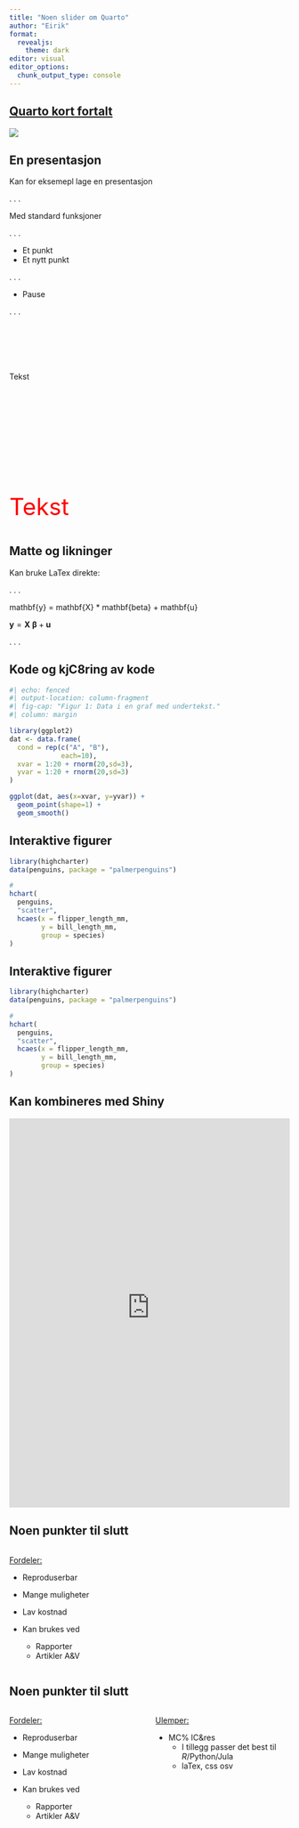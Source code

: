 ```yaml
---
title: "Noen slider om Quarto"
author: "Eirik"
format:
  revealjs:
    theme: dark
editor: visual
editor_options: 
  chunk_output_type: console
---
```


## [Quarto kort fortalt](https://quarto.org/)

![](1_quarto.PNG)

## En presentasjon

Kan for eksemepl lage en presentasjon

. . .

Med standard funksjoner

. . .

-   Et punkt
-   Et nytt punkt

. . .

-   Pause

. . .

##  {auto-animate="true"}

::: {style="margin-top: 100px;"}
Tekst
:::

##  {auto-animate="true"}

::: {style="margin-top: 200px; font-size: 3em; color: red;"}
Tekst
:::

## Matte og likninger

Kan bruke LaTex direkte:

. . .

mathbf{y} = mathbf{X} \* mathbf{beta} + mathbf{u}

$\mathbf{y} = \mathbf{X}\; \mathbf{\beta} + \mathbf{u}$

. . .

## Kode og kjC8ring av kode

```r
#| echo: fenced
#| output-location: column-fragment
#| fig-cap: "Figur 1: Data i en graf med undertekst."
#| column: margin

library(ggplot2)
dat <- data.frame(
  cond = rep(c("A", "B"),
             each=10),
  xvar = 1:20 + rnorm(20,sd=3),
  yvar = 1:20 + rnorm(20,sd=3)
)

ggplot(dat, aes(x=xvar, y=yvar)) +
  geom_point(shape=1) + 
  geom_smooth() 
```

## Interaktive figurer

```r

library(highcharter)
data(penguins, package = "palmerpenguins") 

# 
hchart(
  penguins,
  "scatter",
  hcaes(x = flipper_length_mm,
        y = bill_length_mm,
        group = species)
)

```

## Interaktive figurer

```r


library(highcharter)
data(penguins, package = "palmerpenguins") 

# 
hchart(
  penguins,
  "scatter",
  hcaes(x = flipper_length_mm,
        y = bill_length_mm,
        group = species)
)

```

## Kan kombineres med Shiny {fullscreen="false"}

<iframe height="700" width="100%" frameborder="no" src="https://eirik-andre-lamy.shinyapps.io/figur_med_nedtrekksvalg/">

</iframe>

</section>

## Noen punkter til slutt

::: columns
::: {.column width="50%"}
[Fordeler:]{.underline}

-   Reproduserbar

-   Mange muligheter

-   Lav kostnad

-   Kan brukes ved

    -   Rapporter
    -   Artikler A&V
:::

::: {.column width="50%"}
:::
:::

## Noen punkter til slutt

::: columns
::: {.column width="50%"}
[Fordeler:]{.underline}

-   Reproduserbar

-   Mange muligheter

-   Lav kostnad

-   Kan brukes ved

    -   Rapporter
    -   Artikler A&V
:::

::: {.column width="50%"}
[Ulemper:]{.underline}

-   MC% lC&res
    -   I tillegg passer det best til *R*/Python/Jula
    -   laTex, css osv
:::
:::
